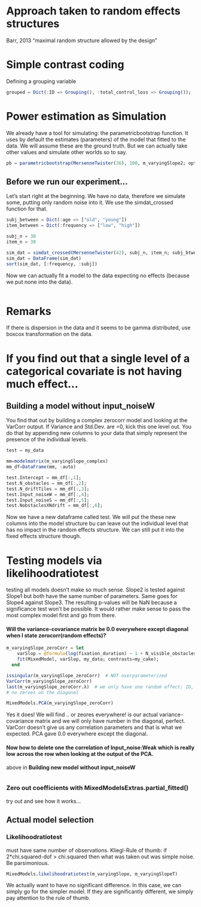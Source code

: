 # Approach taken to random effects structures
Barr, 2013 "maximal random structure allowed by the design"

# Simple contrast coding
Defining a grouping variable
```julia
grouped = Dict(:ID => Grouping(), :total_control_loss => Grouping());
```

# Power estimation as Simulation
We already have a tool for simulating: the parametricbootstrap function. It uses by default the estimates (parameters) of the model that fitted to the data. We will assume these are the ground truth. But we can actually take other values and simulate other worlds so to say. 

```julia
pb = parametricbootstrap(MersenneTwister(36), 100, m_varyingSlope2; optsum_overrides=(;ftol_rel=1e-8))
```

## Before we run our experiment...
Let's start right at the beginning. We have no data, therefore we simulate some, putting only random noise into it. We use the simdat_crossed function for that.

```julia
subj_between = Dict(:age => ["old", "young"])
item_between = Dict(:frequency => ["low", "high"])

subj_n = 30
item_n = 30

sim_dat = simdat_crossed(MersenneTwister(42), subj_n, item_n; subj_btwn=subj_between, item_btwn=item_between)
sim_dat = DataFrame(sim_dat)
sort(sim_dat, [:frequency, :subj])
```

Now we can actually fit a model to the data expecting no effects (because we put none into the data).
```julia

```

# Remarks
If there is dispersion in the data and it seems to be gamma distributed, use boxcox transformation on the data.


# If you find out that a single level of a categorical covariate is not having much effect...
## Building a model without input_noiseW
You find that out by building a complex zerocorr model and looking at the VarCorr output. If Variance and Std.Dev. are =0, kick this one level out. 
You do that by appending new columns to your data that simply represent the presence of the individual levels.
```julia

test = my_data

mm=modelmatrix(m_varyingSlope_complex)
mm_df=DataFrame(mm, :auto)

test.Intercept = mm_df[:,1];
test.N_obstacles = mm_df[:,2];
test.N_driftTiles = mm_df[:,3];
test.Input_noiseW = mm_df[:,4];
test.Input_noiseS = mm_df[:,5];
test.NobstaclesXNdrift = mm_df[:,6];

```
Now we have a new dataframe called test. We will put the these new columns into the model structure bu can leave out the individual level that has no impact in the random effects structure. We can still put it into the fixed effects structure though.

# Testing models via likelihoodratiotest
testing all models doesn't make so much sense. Slope2 is tested against Slope1 but both have the same number of parameters. Same goes for Slope4 against Slope3. The resulting p-values will be NaN because a significance test won't be possible. It would rather make sense to pass the most complex model first and go from there.

#### Will the variance-covariance matrix be 0.0 everywhere except diagonal when I state zerocorr(random effects)?
```julia

m_varyingSlope_zeroCorr = let
    varSlop = @formula(log(fixation_duration) ~ 1 + N_visible_obstacles * N_visible_drift_tiles + input_noise + zerocorr(1 + N_visible_obstacles + N_visible_drift_tiles + input_noise | ID));
    fit(MixedModel, varSlop, my_data; contrasts=my_cake);
  end

issingular(m_varyingSlope_zeroCorr)  # NOT overparameterized
VarCorr(m_varyingSlope_zeroCorr)
last(m_varyingSlope_zeroCorr.λ)  # we only have one random effect: ID, but last() puts it into a nice matrix
# no zeroes on the diagonal

MixedModels.PCA(m_varyingSlope_zeroCorr)
```

Yes it does! We will find .. or zeores everywhere! \lambda is our actual variance-covariance matrix and we will only have number in the diagonal, perfect. VarCorr doesn't give us any correlation parameters and that is what we expected. PCA gave 0.0 everywhere except the diagonal.

#### Now how to delete one the correlation of Input_noise:Weak which is really low across the row when looking at the output of the PCA.
above in **Building new model without input_noiseW**
```julia

```

### Zero out coefficients with MixedModelsExtras.partial_fitted()
try out and see how it works...

## Actual model selection

### Likelihoodratiotest
must have same number of observations. Kliegl-Rule of thumb: if 2*chi.squared-dof > chi.squared then what was taken out was simple noise. Be parsimonious.

```julia
MixedModels.likelihoodratiotest(m_varyingSlope, m_varyingSlopeT)
```

We actually want to have no significant difference. In this case, we can simply go for the simpler model. If they are significantly different, we simply pay attention to the rule of thumb.
